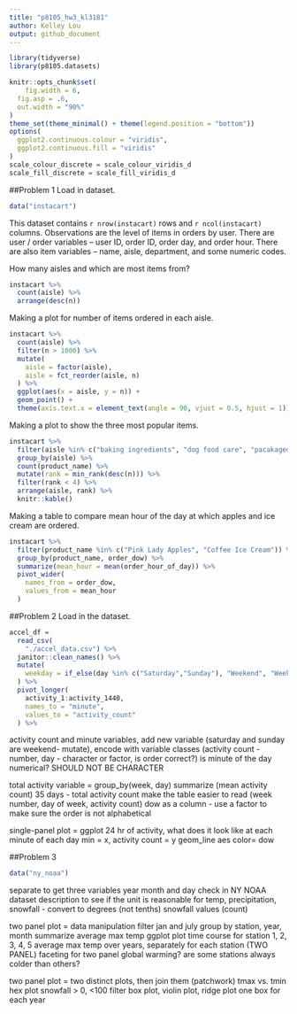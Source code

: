 ```yaml
---
title: "p8105_hw3_kl3181"
author: Kelley Lou
output: github_document
---
```


```r
library(tidyverse)
library(p8105.datasets)

knitr::opts_chunk$set(
	fig.width = 6, 
  fig.asp = .6,
  out.width = "90%"
)
theme_set(theme_minimal() + theme(legend.position = "bottom"))
options(
  ggplot2.continuous.colour = "viridis",
  ggplot2.continuous.fill = "viridis"
)
scale_colour_discrete = scale_colour_viridis_d
scale_fill_discrete = scale_fill_viridis_d
```

##Problem 1
Load in dataset.
```r
data("instacart")
```

This dataset contains `r nrow(instacart)` rows and `r ncol(instacart)` columns. Observations are the level of items in orders by user. There are user / order variables -- user ID, order ID, order day, and order hour. There are also item variables -- name, aisle, department, and some numeric codes. 

How many aisles and which are most items from?
```r
instacart %>% 
  count(aisle) %>% 
  arrange(desc(n))
```

Making a plot for number of items ordered in each aisle. 
```r
instacart %>% 
  count(aisle) %>% 
  filter(n > 1000) %>% 
  mutate(
    aisle = factor(aisle),
    aisle = fct_reorder(aisle, n)
  ) %>% 
  ggplot(aes(x = aisle, y = n)) +
  geom_point() +
  theme(axis.text.x = element_text(angle = 90, vjust = 0.5, hjust = 1))
```

Making a plot to show the three most popular items. 
```r
instacart %>% 
  filter(aisle %in% c("baking ingredients", "dog food care", "pacakaged vegetables fruits")) %>% 
  group_by(aisle) %>% 
  count(product_name) %>% 
  mutate(rank = min_rank(desc(n))) %>% 
  filter(rank < 4) %>% 
  arrange(aisle, rank) %>% 
  knitr::kable()
```

Making a table to compare mean hour of the day at which apples and ice cream are ordered.
```r
instacart %>% 
  filter(product_name %in% c("Pink Lady Apples", "Coffee Ice Cream")) %>% 
  group_by(product_name, order_dow) %>% 
  summarize(mean_hour = mean(order_hour_of_day)) %>% 
  pivot_wider(
    names_from = order_dow,
    values_from = mean_hour
  )
```

##Problem 2
Load in the dataset.
```r
accel_df = 
  read_csv(
    "./accel_data.csv") %>% 
  janitor::clean_names() %>%
  mutate(
    weekday = if_else(day %in% c("Saturday","Sunday"), "Weekend", "Weekday"),
  ) %>% 
  pivot_longer(
    activity_1:activity_1440,
    names_to = "minute",
    values_to = "activity_count"
  ) %>% 
```
activity count and minute variables, add new variable (saturday and sunday are weekend- mutate), 
encode with variable classes (activity count - number, day - character or factor, is order correct?)
is minute of the day numerical? SHOULD NOT BE CHARACTER

total activity variable = 
group_by(week, day)
summarize (mean activity count)
35 days - total activity count
make the table easier to read (week number, day of week, activity count)
dow as a column - use a factor to make sure the order is not alphabetical

single-panel plot = 
ggplot
24 hr of activity, what does it look like at each minute of each day
  min = x, activity count = y
geom_line
aes color= dow

##Problem 3
```r
data("ny_noaa")
```
separate to get three variables year month and day
check in NY NOAA dataset description to see if the unit is reasonable for temp, precipitation, snowfall - convert to degrees (not tenths)
snowfall values (count) 

two panel plot = 
data manipulation
  filter jan and july
  group by station, year, month
  summarize average max temp
ggplot 
  plot time course for station 1, 2, 3, 4, 5
  average max temp over years, separately for each station (TWO PANEL)
  faceting for two panel
  global warming? are some stations always colder than others?
  
two panel plot = 
  two distinct plots, then join them (patchwork)
  tmax vs. tmin
    hex plot 
  snowfall > 0, <100
    filter 
    box plot, violin plot, ridge plot
    one box for each year
  